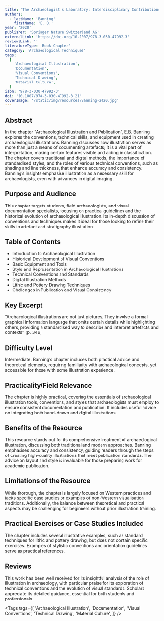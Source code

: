 ```yaml
---
title: 'The Archaeologist’s Laboratory: Interdisciplinary Contributions to Archaeology, Chapter 21: Archaeological Illustration and Publication'
authors:
  - lastName: 'Banning'
    firstName: 'E. B.'
year: '2020'
publisher: 'Springer Nature Switzerland AG'
externalLink: 'https://doi.org/10.1007/978-3-030-47992-3'
reviewsLink: ''
literatureType: 'Book Chapter'
category: 'Archaeological Techniques'
tags:
  [
    'Archaeological Illustration',
    'Documentation',
    'Visual Conventions',
    'Technical Drawing',
    'Material Culture',
  ]
isbn: '978-3-030-47992-3'
doi: '10.1007/978-3-030-47992-3_21'
coverImage: '/static/img/resources/Banning-2020.jpg'
---
```


## Abstract

In the chapter "Archaeological Illustration and Publication", E.B. Banning explores the conventions, technical skills, and equipment used in creating archaeological illustrations. Banning discusses how illustration serves as more than just a means of documenting artefacts; it is a vital part of interpretation, making certain features visible and aiding in classification. The chapter covers traditional and digital methods, the importance of standardised styles, and the roles of various technical conventions, such as shading and line thickness, that enhance accuracy and consistency. Banning’s insights emphasise illustration as a necessary skill for archaeologists, even with advances in digital imaging.

## Purpose and Audience

This chapter targets students, field archaeologists, and visual documentation specialists, focusing on practical guidelines and the historical evolution of archaeological illustration. Its in-depth discussion of conventions and techniques makes it ideal for those looking to refine their skills in artefact and stratigraphy illustration.

## Table of Contents

- Introduction to Archaeological Illustration
- Historical Development of Visual Conventions
- Basic Equipment and Tools
- Style and Representation in Archaeological Illustrations
- Technical Conventions and Standards
- Digital Illustration Methods
- Lithic and Pottery Drawing Techniques
- Challenges in Publication and Visual Consistency

## Key Excerpt

“Archaeological illustrations are not just pictures. They involve a formal graphical information language that omits certain details while highlighting others, providing a standardised way to describe and interpret artefacts and contexts” (p. 349)

## Difficulty Level

Intermediate. Banning’s chapter includes both practical advice and theoretical elements, requiring familiarity with archaeological concepts, yet accessible for those with some illustration experience.

## Practicality/Field Relevance

The chapter is highly practical, covering the essentials of archaeological illustration tools, conventions, and styles that archaeologists must employ to ensure consistent documentation and publication. It includes useful advice on integrating both hand-drawn and digital illustrations.

## Benefits of the Resource

This resource stands out for its comprehensive treatment of archaeological illustration, discussing both traditional and modern approaches. Banning emphasises accuracy and consistency, guiding readers through the steps of creating high-quality illustrations that meet publication standards. The advice on layout and style is invaluable for those preparing work for academic publication.

## Limitations of the Resource

While thorough, the chapter is largely focused on Western practices and lacks specific case studies or examples of non-Western visualisation traditions. Additionally, the balance between theoretical and practical aspects may be challenging for beginners without prior illustration training.

## Practical Exercises or Case Studies Included

The chapter includes several illustrative examples, such as standard techniques for lithic and pottery drawing, but does not contain specific exercises. Examples of stylistic conventions and orientation guidelines serve as practical references.

## Reviews

This work has been well received for its insightful analysis of the role of illustration in archaeology, with particular praise for its exploration of technical conventions and the evolution of visual standards. Scholars appreciate its detailed guidance, essential for both students and professionals.

<Tags
  tags={[
    'Archaeological Illustration',
    'Documentation',
    'Visual Conventions',
    'Technical Drawing',
    'Material Culture',
  ]}
/>
